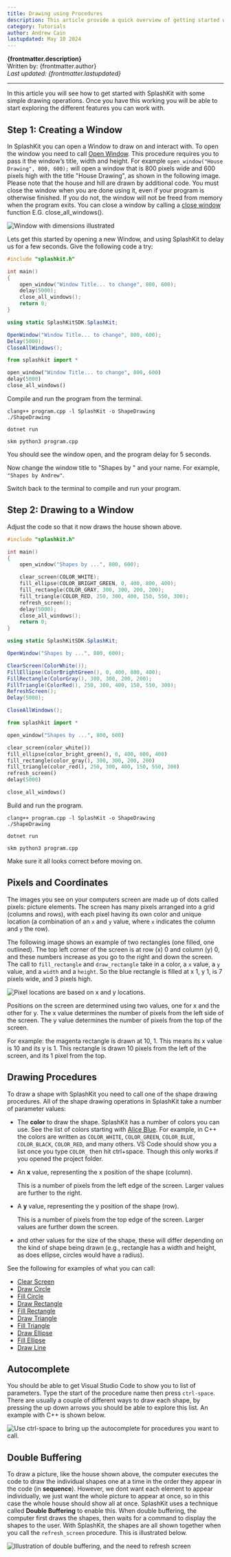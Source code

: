 ```yaml
---
title: Drawing using Procedures
description: This article provide a quick overview of getting started with SplashKit. It includes how to create a window and do some basic drawing in order to create a small animation. This is a great place to start with SplashKit.
category: Tutorials
author: Andrew Cain
lastupdated: May 10 2024
---
```



**{frontmatter.description}**  
Written by: {frontmatter.author}  
_Last updated: {frontmatter.lastupdated}_

---

In this article you will see how to get started with SplashKit with some simple drawing operations. Once you have this working you will be able to start exploring the different features you can work with.

## Step 1: Creating a Window

In SplashKit you can open a Window to draw on and interact with. To open the window you need to call [Open Window](/api/windows/#open-window). This procedure requires you to pass it the window’s title, width and height. For example `open_window("House Drawing", 800, 600);` will open a window that is 800 pixels wide and 600 pixels high with the title "House Drawing", as shown in the following image. Please note that the house and hill are drawn by additional code. You must close the window when you are done using it, even if your program is otherwise finished. If you do not, the window will not be freed from memory when the program exits. You can close a window by calling a [close window](/api/windows/#close-window) function E.G. close_all_windows().

![Window with dimensions illustrated](./images/drawing/NewWindow.png)

Lets get this started by opening a new Window, and using SplashKit to delay us for a few seconds. Give the following code a try:

<Tabs syncKey="code-language">
 <TabItem label="C++">

```cpp
#include "splashkit.h"

int main()
{
    open_window("Window Title... to change", 800, 600);
    delay(5000);
    close_all_windows();
    return 0;
}
```

</TabItem>
<TabItem label="C#">

```csharp
using static SplashKitSDK.SplashKit;

OpenWindow("Window Title... to change", 800, 600);
Delay(5000);
CloseAllWindows();
```

</TabItem>
<TabItem label="Python">

```python
from splashkit import *

open_window("Window Title... to change", 800, 600)
delay(5000)
close_all_windows()
```

</TabItem>
</Tabs>

Compile and run the program from the terminal.

<Tabs syncKey="code-language">
<TabItem label="C++">

  ```shell
  clang++ program.cpp -l SplashKit -o ShapeDrawing
  ./ShapeDrawing
  ```

</TabItem>
<TabItem label="C#">

  ```shell
  dotnet run
  ```

</TabItem>
<TabItem label="Python">

  ```shell
  skm python3 program.cpp
  ```

</TabItem>
</Tabs>

You should see the window open, and the program delay for 5 seconds.

Now change the window title to "Shapes by " and your name. For example, `"Shapes by Andrew"`.

Switch back to the terminal to compile and run your program.

## Step 2: Drawing to a Window

Adjust the code so that it now draws the house shown above.

<Tabs syncKey="code-language">
<TabItem label="C++">

```cpp
#include "splashkit.h"

int main()
{
    open_window("Shapes by ...", 800, 600);

    clear_screen(COLOR_WHITE);
    fill_ellipse(COLOR_BRIGHT_GREEN, 0, 400, 800, 400);
    fill_rectangle(COLOR_GRAY, 300, 300, 200, 200);
    fill_triangle(COLOR_RED, 250, 300, 400, 150, 550, 300);
    refresh_screen();
    delay(5000);
    close_all_windows();
    return 0;
}
```

</TabItem>
<TabItem label="C#">

```csharp
using static SplashKitSDK.SplashKit;

OpenWindow("Shapes by ...", 800, 600);

ClearScreen(ColorWhite());
FillEllipse(ColorBrightGreen(), 0, 400, 800, 400);
FillRectangle(ColorGray(), 300, 300, 200, 200);
FillTriangle(ColorRed(), 250, 300, 400, 150, 550, 300);
RefreshScreen();
Delay(5000);

CloseAllWindows();
```

</TabItem>
<TabItem label="Python">

```python
from splashkit import *

open_window("Shapes by ...", 800, 600)

clear_screen(color_white())
fill_ellipse(color_bright_green(), 0, 400, 800, 400)
fill_rectangle(color_gray(), 300, 300, 200, 200)
fill_triangle(color_red(), 250, 300, 400, 150, 550, 300)
refresh_screen()
delay(5000)

close_all_windows()
```

</TabItem>
</Tabs>

Build and run the program.

<Tabs syncKey="code-language">
<TabItem label="C++">

  ```shell
  clang++ program.cpp -l SplashKit -o ShapeDrawing
  ./ShapeDrawing
  ```

</TabItem>
<TabItem label="C#">

  ```shell
  dotnet run
  ```

</TabItem>
<TabItem label="Python">

  ```shell
  skm python3 program.cpp
  ```

</TabItem>
</Tabs>

Make sure it all looks correct before moving on.

## Pixels and Coordinates

The images you see on your computers screen are made up of dots called pixels: picture elements. The screen has many pixels arranged into a grid (columns and rows), with each pixel having its own color and unique location (a combination of an `x` and `y` value, where `x` indicates the column and `y` the row).

The following image shows an example of two rectangles (one filled, one outlined). The top left corner of the screen is at row (x) 0 and column (y) 0, and these numbers increase as you go to the right and down the screen. The call to `fill_rectangle` and `draw_rectangle` take in a color, a `x` value, a `y` value, and a `width` and a `height`. So the blue rectangle is filled at x 1, y 1, is 7 pixels wide, and 3 pixels high.

![Pixel locations are based on x and y locations.](./images/drawing/DrawFill.png)

Positions on the screen are determined using two values, one for x and the other for y. The x value determines the number of pixels from the left side of the screen. The y value determines the number of pixels from the top of the screen.

For example: the magenta rectangle is drawn at 10, 1. This means its x value is 10 and its y is 1. This rectangle is drawn 10 pixels from the left of the screen, and its 1 pixel from the top.

## Drawing Procedures

To draw a shape with SplashKit you need to call one of the shape drawing procedures. All of the shape drawing operations in SplashKit take a number of parameter values:

* The **color** to draw the shape.
    SplashKit has a number of colors you can use. See the list of colors starting with [Alice Blue](/api/color#color-alice-blue). For example, in C++ the colors are written as `COLOR_WHITE`, `COLOR_GREEN`, `COLOR_BLUE`, `COLOR_BLACK`, `COLOR_RED`, and many others. VS Code should show you a list once you type `COLOR_` then hit ctrl+space. Though this only works if you opened the project folder.
* An **x** value, representing the x position of the shape (column).

    This is a number of pixels from the left edge of the screen. Larger values are further to the right.
* A **y** value, representing the y position of the shape (row).

    This is a number of pixels from the top edge of the screen. Larger values are further down the screen.
* and other values for the size of the shape, these will differ depending on the kind of shape being drawn (e.g., rectangle has a width and height, as does ellipse, circles would have a radius).

See the following for examples of what you can call:

* [Clear Screen](/api/graphics/#clear-screen)
* [Draw Circle](/api/graphics/#draw-circle)
* [Fill Circle](/api/graphics/#fill-circle)
* [Draw Rectangle](/api/graphics/#draw-rectangle)
* [Fill Rectangle](/api/graphics/#fill-rectangle)
* [Draw Triangle](/api/graphics/#draw-triangle)
* [Fill Triangle](/api/graphics/#fill-triangle)
* [Draw Ellipse](/api/graphics/#draw-ellipse)
* [Fill Ellipse](/api/graphics/#fill-ellipse)
* [Draw Line](/api/graphics/#draw-line)

## Autocomplete

You should be able to get Visual Studio Code to show you to list of parameters. Type the start of the procedure name then press `ctrl-space`. There are usually a couple of different ways to draw each shape, by pressing the up down arrows you should be able to explore this list. An example with C++ is shown below.

![Use `ctrl-space` to bring up the autocomplete for procedures you want to call.](./images/drawing/AutoComplete.png)

## Double Buffering

To draw a picture, like the house shown above, the computer executes the code to draw the individual shapes one at a time in the order they appear in the code (in **sequence**).  However, we dont want each element to appear individually, we just want the whole picture to appear at once, so in this case the whole house should show all at once. SplashKit uses a technique called **Double Buffering** to enable this. When double buffering, the computer first draws the shapes, then waits for a command to display the shapes to the user.  With SplashKit, the shapes are all shown together when you call the `refresh_screen` procedure. This is illustrated below.

![Illustration of double buffering, and the need to refresh screen](./images/drawing/RefreshScreen.png)
